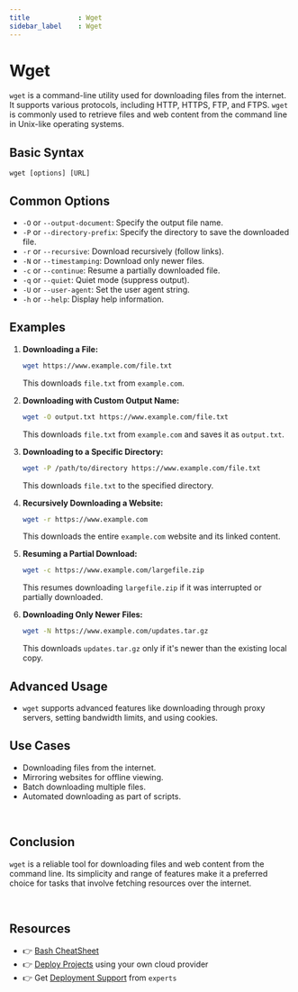 ```yaml
---
title            : Wget
sidebar_label    : Wget
---
```


# Wget

`wget` is a command-line utility used for downloading files from the internet. 
It supports various protocols, including HTTP, HTTPS, FTP, and FTPS. `wget` is commonly used to retrieve files and web content from the command line in Unix-like operating systems.

## **Basic Syntax**

```
wget [options] [URL]
```

## **Common Options**

- `-O` or `--output-document`: Specify the output file name.
- `-P` or `--directory-prefix`: Specify the directory to save the downloaded file.
- `-r` or `--recursive`: Download recursively (follow links).
- `-N` or `--timestamping`: Download only newer files.
- `-c` or `--continue`: Resume a partially downloaded file.
- `-q` or `--quiet`: Quiet mode (suppress output).
- `-U` or `--user-agent`: Set the user agent string.
- `-h` or `--help`: Display help information.

## **Examples**

1. **Downloading a File:**
   ```bash
   wget https://www.example.com/file.txt
   ```
   This downloads `file.txt` from `example.com`.

2. **Downloading with Custom Output Name:**
   ```bash
   wget -O output.txt https://www.example.com/file.txt
   ```
   This downloads `file.txt` from `example.com` and saves it as `output.txt`.

3. **Downloading to a Specific Directory:**
   ```bash
   wget -P /path/to/directory https://www.example.com/file.txt
   ```
   This downloads `file.txt` to the specified directory.

4. **Recursively Downloading a Website:**
   ```bash
   wget -r https://www.example.com
   ```
   This downloads the entire `example.com` website and its linked content.

5. **Resuming a Partial Download:**
   ```bash
   wget -c https://www.example.com/largefile.zip
   ```
   This resumes downloading `largefile.zip` if it was interrupted or partially downloaded.

6. **Downloading Only Newer Files:**
   ```bash
   wget -N https://www.example.com/updates.tar.gz
   ```
   This downloads `updates.tar.gz` only if it's newer than the existing local copy.

## **Advanced Usage**

- `wget` supports advanced features like downloading through proxy servers, setting bandwidth limits, and using cookies.

## **Use Cases**

- Downloading files from the internet.
- Mirroring websites for offline viewing.
- Batch downloading multiple files.
- Automated downloading as part of scripts.

<br />

## **Conclusion**

`wget` is a reliable tool for downloading files and web content from the command line. 
Its simplicity and range of features make it a preferred choice for tasks that involve fetching resources over the internet.

<br />

## Resources

- 👉 [Bash CheatSheet](https://devhints.io/bash)
- 👉 [Deploy Projects](https://deploypro.dev/) using your own cloud provider
- 👉 Get [Deployment Support](https://deploypro.dev/support/) from `experts` 
